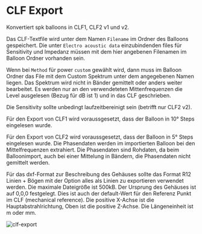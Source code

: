 # CLF Export

Konvertiert spk balloons in CLF1, CLF2 v1 und v2.

Das CLF-Textfile wird unter dem Namen ``Filename`` im Ordner des Balloons gespeichert. Die unter ``Electro acoustic data`` einzubindenden files für Sensitivity und Impedanz müssen mit dem hier angebenen Filenamen im Balloon Ordner vorhanden sein.

Wenn bei ``Method`` für power ``custom`` gewählt wird, dann muss im  Balloon Ordner das File mit dem Custom Spektrum unter dem angegebenen Namen liegen. Das Spektrum wird nicht in Bänder gemittelt oder anders weiter bearbeitet. Es werden nur an den verwendeteten Mittenfrequenzen die Level ausgelesen (Bezug für dB ist 1) und in das CLF geschrieben.

Die Sensitivity sollte unbedingt laufzeitbereinigt sein (betrifft nur CLF2 v2).

Für den Export von CLF1 wird voraussgesetzt, dass der Balloon in 10° Steps eingelesen wurde.

Für den Export von CLF2 wird voraussgesetzt, dass der Balloon in 5° Steps eingelesen wurde. Die Phasendaten werden im importierten Balloon bei den Mittelfrequenzen extrahiert. Die Phasendaten sind Rohdaten, da beim Balloonimport, auch bei einer Mittelung in Bändern, die Phasendaten nicht gemittelt werden.

Für das dxf-Format zur Beschreibung des Gehäuses sollte das Format R12 Linien + Bögen mit der Option alles als Linien zu exportieren verwendet werden. Die maximale Dateigröße ist 500kB. Der Ursprung des Gehäuses ist auf 0,0,0 festgelegt. Dies ist auch der default-Wert für den Referenz Punkt im CLF (mechanical reference). Die positive X-Achse  ist die Hauptabstrahlrichtung, Oben ist die positive Z-Achse. Die Längeneinheit ist m oder mm.

![clf-export](/clf-export.png)